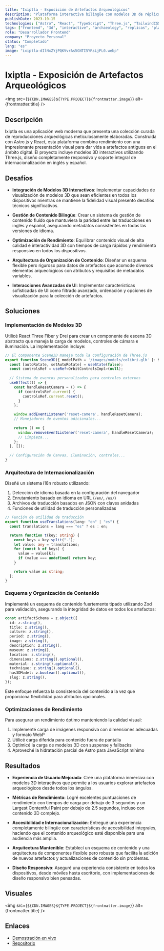 ```yaml
---
title: "Ixiptla - Exposición de Artefactos Arqueológicos"
description: "Plataforma interactiva bilingüe con modelos 3D de réplicas arqueológicas"
publishDate: 2023-10-15
technologies: ["Astro", "React", "TypeScript", "Three.js", "TailwindCSS", "i18n"]
tags: ["frontend", "3d", "interactive", "archaeology", "replicas", "platform"]
role: "Desarrollador Frontend"
company: "Proyecto Personal"
status: "Completado"
lang: "es"
image: "ixiptla-dIlNxZYjPQKVvrAs5GNTI5YRsLjPL0.webp"
---
```



# Ixiptla - Exposición de Artefactos Arqueológicos

<img src={`${CDN.IMAGES}${TYPE.PROJECT}${frontmatter.image}`} alt={frontmatter.title} />

## Descripción
Ixiptla es una aplicación web moderna que presenta una colección curada de reproducciones arqueológicas meticulosamente elaboradas. Construida con Astro.js y React, esta plataforma combina rendimiento con una impresionante presentación visual para dar vida a artefactos antiguos en el ámbito digital. El proyecto incluye modelos 3D interactivos utilizando Three.js, diseño completamente responsivo y soporte integral de internacionalización en inglés y español.

## Desafíos

- **Integración de Modelos 3D Interactivos**: Implementar capacidades de visualización de modelos 3D que sean eficientes en todos los dispositivos mientras se mantiene la fidelidad visual presentó desafíos técnicos significativos.
  
- **Gestión de Contenido Bilingüe**: Crear un sistema de gestión de contenido fluido que mantuviera la paridad entre las traducciones en inglés y español, asegurando metadatos consistentes en todas las versiones de idioma.
  
- **Optimización de Rendimiento**: Equilibrar contenido visual de alta calidad e interactividad 3D con tiempos de carga rápidos y rendimiento responsivo en todos los dispositivos.
  
- **Arquitectura de Organización de Contenido**: Diseñar un esquema flexible pero riguroso para datos de artefactos que acomode diversos elementos arqueológicos con atributos y requisitos de metadatos variables.
  
- **Interacciones Avanzadas de UI**: Implementar características sofisticadas de UI como filtrado avanzado, ordenación y opciones de visualización para la colección de artefactos.

## Soluciones

### Implementación de Modelos 3D
Utilicé React Three Fiber y Drei para crear un componente de escena 3D abstracto que maneja la carga de modelos, controles de cámara e iluminación. La implementación incluye:

```typescript
// El componente Scene3D maneja toda la configuración de Three.js
export function Scene3D({ modelPath = '/images/models/colibri.glb' }: Scene3DProps) {
  const [autoRotate, setAutoRotate] = useState(false);
  const controlsRef = useRef<OrbitControlsImpl>(null);
  
  // Sistema de eventos personalizados para controles externos
  useEffect(() => {
    const handleResetCamera = () => {
      if (controlsRef.current) {
        controlsRef.current.reset();
      }
    };

    window.addEventListener('reset-camera', handleResetCamera);
    // Manejadores de eventos adicionales...
    
    return () => {
      window.removeEventListener('reset-camera', handleResetCamera);
      // Limpieza...
    };
  }, []);
  
  // Configuración de Canvas, iluminación, controles...
}
```

### Arquitectura de Internacionalización
Diseñé un sistema i18n robusto utilizando:

1. Detección de idioma basada en la configuración del navegador
2. Enrutamiento basado en idioma en URL (`/en/`, `/es/`)
3. Archivos de traducción basados en JSON con claves anidadas
4. Funciones de utilidad de traducción personalizadas

```typescript
// Función de utilidad de traducción
export function useTranslations(lang: "en" | "es") {
  const translations = lang === "es" ? es : en;

  return function t(key: string) {
    const keys = key.split(".");
    let value: any = translations;
    for (const k of keys) {
      value = value[k];
      if (value === undefined) return key;
    }

    return value as string;
  };
}
```

### Esquema y Organización de Contenido
Implementé un esquema de contenido fuertemente tipado utilizando Zod para validación, asegurando la integridad de datos en todos los artefactos:

```typescript
const artifactSchema = z.object({
  id: z.string(),
  title: z.string(),
  culture: z.string(),
  period: z.string(),
  image: z.string(),
  description: z.string(),
  museum: z.string(),
  location: z.string(),
  dimensions: z.string().optional(),
  material: z.string().optional(),
  technique: z.string().optional(),
  has3DModel: z.boolean().optional(),
  slug: z.string(),
});
```

Este enfoque refuerza la consistencia del contenido a la vez que proporciona flexibilidad para atributos opcionales.

### Optimizaciones de Rendimiento
Para asegurar un rendimiento óptimo manteniendo la calidad visual:

1. Implementé carga de imágenes responsiva con dimensiones adecuadas y formato WebP
2. Utilicé carga diferida para contenido fuera de pantalla
3. Optimicé la carga de modelos 3D con suspense y fallbacks
4. Aproveché la hidratación parcial de Astro para JavaScript mínimo

## Resultados

- **Experiencia de Usuario Mejorada**: Creé una plataforma inmersiva con modelos 3D interactivos que permite a los usuarios explorar artefactos arqueológicos desde todos los ángulos.

- **Métricas de Rendimiento**: Logré excelentes puntuaciones de rendimiento con tiempos de carga por debajo de 3 segundos y un Largest Contentful Paint por debajo de 2.5 segundos, incluso con contenido 3D complejo.

- **Accesibilidad e Internacionalización**: Entregué una experiencia completamente bilingüe con características de accesibilidad integrales, haciendo que el contenido arqueológico esté disponible para una audiencia más amplia.

- **Arquitectura Mantenible**: Establecí un esquema de contenido y una arquitectura de componentes flexible pero robusta que facilita la adición de nuevos artefactos y actualizaciones de contenido sin problemas.

- **Diseño Responsivo**: Aseguré una experiencia consistente en todos los dispositivos, desde móviles hasta escritorio, con implementaciones de diseño responsivo bien pensadas.

## Visuales
<img src={`${CDN.IMAGES}${TYPE.PROJECT}${frontmatter.image}`} alt={frontmatter.title} />

## Enlaces
- [Demostración en vivo](https://ixiptla.com/)
- [Repositorio](https://github.com/Itzli2000/ixiptla)